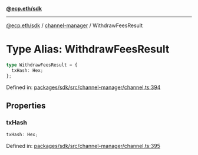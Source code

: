 [**@ecp.eth/sdk**](../../index.mdx)

***

[@ecp.eth/sdk](/sdk-reference/index.mdx) / [channel-manager](/sdk-reference/channel-manager/index.mdx) / WithdrawFeesResult

# Type Alias: WithdrawFeesResult

```ts
type WithdrawFeesResult = {
  txHash: Hex;
};
```

Defined in: [packages/sdk/src/channel-manager/channel.ts:394](https://github.com/ecp-eth/comments-monorepo/blob/main/packages/sdk/src/channel-manager/channel.ts#L394)

## Properties

### txHash

```ts
txHash: Hex;
```

Defined in: [packages/sdk/src/channel-manager/channel.ts:395](https://github.com/ecp-eth/comments-monorepo/blob/main/packages/sdk/src/channel-manager/channel.ts#L395)
